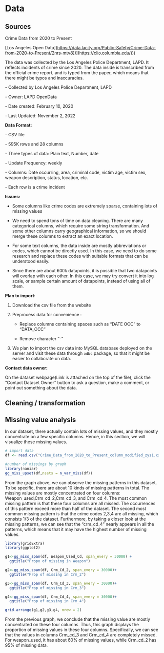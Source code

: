 # Data

## Sources

Crime Data from 2020 to Present

[Los Angeles Open Data](<https://data.lacity.org/Public-Safety/Crime-Data-from-2020-to-Present/2nrs-mtv8>[)](%5Bhttps://clio.columbia.edu/))](<https://clio.columbia.edu/>)))

The data was collected by the Los Angeles Police Department, LAPD. It reflects incidents of crime since 2020. The data inside is transcribed from the official crime report, and is typed from the paper, which means that there might be typos and inaccuracies.

\- Collected by Los Angeles Police Department, LAPD

\- Owner: LAPD OpenData

\- Date created: February 10, 2020

\- Last Updated: November 2, 2022

**Data Format:**

\- CSV file

\- 595K rows and 28 columns

\- Three types of data: Plain text, Number, date

\- Update Frequency: weekly

\- Columns: Date occurring, area, criminal code, victim age, victim sex, weapon description, status, location, etc.

\- Each row is a crime incident

**Issues:**

-   Some columns like crime codes are extremely sparse, containing lots of missing values

-   We need to spend tons of time on data cleaning. There are many categorical columns, which require some string transformation. And some other columns carry geographical information, so we should merge these columns to extract an exact location.

-   For some text columns, the data inside are mostly abbreviations or codes, which cannot be directly used. In this case, we need to do some research and replace these codes with suitable formats that can be understood easily.

-   Since there are about 600k datapoints, it is possible that two datapoints will overlap with each other. In this case, we may try convert it into log scale, or sample certain amount of datapoints, instead of using all of them.

**Plan to import:**

1.  Download the csv file from the website

2.  Preprocess data for convenience :

    -   Replace columns containing spaces such as "DATE OCC" to "DATA_OCC"

    -   Remove character "-"

3.  We plan to import the csv data into MySQL database deployed on the server and visit these data through `odbc` package, so that it might be easier to collaborate on data.

**Contact data owner:**

On the dataset webpage(Link is attached on the top of the file), click the "Contact Dataset Owner" button to ask a question, make a comment, or point out something about the data.

## Cleaning / transformation

## Missing value analysis

In our dataset, there actually contain lots of missing values, and they mostly concentrate on a few specific columns. Hence, in this section, we will visualize these missing values.

```r
# import data
df <- read.csv("Crime_Data_from_2020_to_Present_column_modified_zys1.csv")
```

```r
#number of missings by graph
library(naniar)
gg_miss_upset(df,nsets = n_var_miss(df))
```

From the graph above, we can observe the missing patterns in this dataset. To be specific, there are about 10 kinds of missing patterns in total. The missing values are mostly concentrated on four columns: Weapon_used,Crm_cd_2,Crm_cd_3, and Crm_cd_4. The most common missing pattern is that these four columns are all missed. The occurrences of this pattern exceed more than half of the dataset. The second most common missing pattern is that the crime codes 2,3,4 are all missing, which consists 1/3 of the dataset. Furthermore, by taking a closer look at the missing patterns, we can see that the "crm_cd_4" nearly appears in all the patterns, which means that it may have the highest number of missing values.

```r
library(gridExtra)
library(ggplot2)

g1<-gg_miss_span(df, Weapon_Used_Cd, span_every = 30000) +
  ggtitle("Propo of missing in Weapon")

g2<-gg_miss_span(df, Crm_Cd_2, span_every = 30000)+
  ggtitle("Prop of missing in Crm_2")

g3<-gg_miss_span(df, Crm_Cd_3, span_every = 30000)+
  ggtitle("Prop of missing in Crm_3")

g4<-gg_miss_span(df, Crm_Cd_4, span_every = 30000)+
  ggtitle("Prop of missing in Crm_4")

grid.arrange(g1,g2,g3,g4, nrow = 2)
```

From the previous graph, we conclude that the missing value are mostly concentrated on these four columns. Thus, this graph displays the proportion of missing values in these four columns. Specifically, we can see that the values in columns Crm_cd_3 and Crm_cd_4 are completely missed. For weapon_used, it has about 60% of missing values, while Crm_cd_2 has 95% of missing data.
